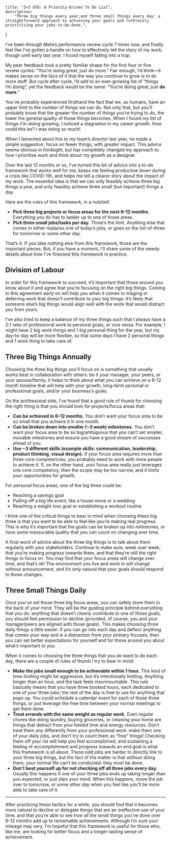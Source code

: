     title: "3×3 GTD: A Priority-Driven To Do List",
    description:
        "Three big things every year,and three small things every day: a straightforward approach to achieving your goals and ruthlessly prioritising your jobs-to-be-done.",
}

I’ve been through Meta’s performance review cycle 7 times now, and finally feel
like I’ve gotten a handle on how to effectively tell the story of my work;
though until early last year, I found myself falling into a trap.

My peer feedback took a pretty familiar shape for the first four or five review
cycles: “You’re doing great; just do more.” Fair enough, I’d think—it makes
sense on the face of it that the way you continue to grow is to do more stuff.
But cycle after cycle, I’d add to an ever-growing list of “things I’m doing”,
yet the feedback would be the same: “You’re doing great; just **do more**.”

You’ve probably experienced firsthand the fact that we, as humans, have an upper
limit to the number of things we can do. Not only that, but you’ll probably know
that the greater the number of things you’re trying to do, the lower the general
quality of those things becomes. When I found my list of things-I’m-doing
growing, I noticed a stagnation in my career growth. How could this be? I was
doing so much!

When I lamented about this to my team’s director last year, he made a simple
suggestion: focus on fewer things, with greater impact. This advice seems
obvious in hindsight, but has completely changed my approach to how I prioritise
work and think about my growth as a designer.

Over the last 12 months or so, I’ve turned this bit of advice into a to-do
framework that works well for me, keeps me feeling productive (even during a
crisis like COVID-19), and helps me tell a clearer story about the impact of my
work. The essential idea is that we can only feasibly achieve three big things a
year, and only feasibly achieve three small (but important) things a day.

Here are the rules of this framework, in a nutshell:

-   **Pick three big projects or focus areas for the next 6–12 months.**
    Everything you do has to ladder up to one of those areas.
-   **Pick three small jobs/tasks per day.** Three’s the limit. Anything else
    that comes in either replaces one of today’s jobs, or goes on the
    list-of-three for tomorrow or some other day.

That’s it. If you take nothing else from this framework, those are the important
pieces. But, if you have a moment, I’ll share some of the weedy details about
how I’ve finessed this framework in practice.

## Division of Labour

In order for this framework to succeed, it’s important that those around you
know about it and agree that you’re focusing on the right big things. Coming to
this agreement early on will help you when it comes to triaging or deferring
work that doesn’t contribute to your big things: it’s likely that someone else’s
big things would align well with the work that would distract you from yours.

I’ve also tried to keep a balance of my three things such that I always have a
2:1 ratio of professional work to personal goals, or vice versa. For example, I
might have 2 big work things and 1 big personal thing for the year, but my
day-to-day will be more flexible, so that some days I have 2 personal things and
1 work thing to take care of.

## Three Big Things Annually

Choosing the three big things you’ll focus on is something that usually works
best in collaboration with others: be it your manager, your peers, or your
spouse/family, it helps to think about what you can achieve on a 6–12 month
timeline that will help with your growth, long-term personal or professional
goals, and/or your business’s goals.

On the professional side, I’ve found that a good rule of thumb for choosing the
right thing is that you should look for projects/focus areas that:

-   **Can be achieved in 6–12 months.** You don’t want your focus area to be so
    small that you achieve it in one month.
-   **Can be broken down into smaller (~3 week) milestones.** You don’t want
    your focus area to be so big/ambiguous that you can’t set smaller, movable
    milestones and ensure you have a good stream of successes ahead of you.
-   **Use ~3 different skills (example skills: communication, leadership,
    product thinking, visual design).** If your focus area requires more than
    three core competencies, you probably need to work with more people to
    achieve it. If, on the other hand, your focus area really just leverages one
    core competency, then the scope may be too narrow, and it limits your
    opportunities for growth.

For personal focus areas, one of the big three could be:

-   Reaching a savings goal
-   Pulling off a big life event, like a house move or a wedding
-   Reaching a weight loss goal or establishing a workout routine

I think one of the critical things to bear in mind when choosing these big three
is that you want to be able to feel like you’re making real progress. This is
why it’s important that the goals can be broken up into milestones, or have some
measurable quality that you can count on changing over time.

A final word of advice about the three big things is to talk about them
regularly with your stakeholders. Continue to make sure, week over week, that
you’re making progress towards them, and that they’re still the right things to
focus on. You may find that your focus areas will change over time, and that’s
ok! The environment you live and work in will change without announcement, and
it’s only natural that your goals should respond to those changes.

## Three Small Things Daily

Once you’ve set those three big focus areas, you can safely store them in the
back of your mind. They will be the guiding principle behind everything that you
do: anything that doesn’t clearly contribute to one of those goals, you should
feel permission to decline (provided, of course, you and your manager/peers are
aligned with those goals). This makes choosing three daily things a little
easier: if you can go into each day and deflect anything that comes your way and
is a distraction from your primary focuses, then you can set better expectations
for yourself and for those around you about what’s important to you.

When it comes to choosing the three things that you _do_ want to do each day,
there are a couple of rules of thumb I try to bear in mind:

-   **Make the jobs small enough to be achievable within 1 hour.** This kind of
    time-limiting might be aggressive, but it’s intentionally limiting. Anything
    longer than an hour, and the task feels insurmountable. This rule basically
    means that you have three booked hours, each dedicated to one of your three
    jobs; the rest of the day is free to use for anything that pops up. You
    could schedule a calendar event for each of those three things, or just
    leverage the free time between your normal meetings to get them done.
-   **Treat errands with the same weight as regular work.** Even regular chores
    like doing laundry, buying groceries, or cleaning your home are things that
    detract from your limited time and energy resources. Don’t treat them any
    differently from your professional work: make them one of your daily jobs,
    and don’t try to count them as “free” things! Checking them off your list
    will help you feel accomplished, and sustaining a feeling of accomplishment
    and progress towards an end goal is what this framework is all about. These
    odd jobs are harder to directly link to your three big things, but the fact
    of the matter is that without doing them, your normal life can’t be
    conducted: they must be done.
-   **Don’t beat yourself up for not checking off all three jobs every day.**
    Usually this happens if one of your three jobs ends up taking longer than
    you expected, or just slips your mind. When this happens, move the job over
    to tomorrow, or some other day when you feel like you’ll be more able to
    take care of it.

---

After practicing these tactics for a while, you should find that it becomes more
natural to decline or delegate things that are an ineffective use of your time,
and that you’re able to see how all the small things you’ve done over 6–12
months add up to remarkable achievements. Although I’m sure your mileage may
very, I’m hopeful that this framework is useful for those who, like me, are
looking for better focus and a longer-lasting sense of achievement.
